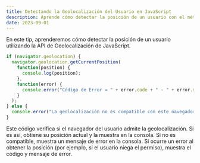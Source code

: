 ```yaml
---
title: Detectando la Geolocalización del Usuario en JavaScript
description: Aprende cómo detectar la posición de un usuario con el método navigator.geolocation.getCurrentPosition en JavaScript.
date: 2023-09-01
---
```


En este tip, aprenderemos cómo detectar la posición de un usuario utilizando la API de Geolocalización de JavaScript.

```javascript
if (navigator.geolocation) {
  navigator.geolocation.getCurrentPosition(
    function(position) {
      console.log(position);
    },
    function(error) {
      console.error("Código de Error = " + error.code + " - " + error.message);
    }
  );
} else {
  console.error("La geolocalización no es compatible con este navegador.");
}
```

Este código verifica si el navegador del usuario admite la geolocalización. Si es así, obtiene su posición actual y la muestra en la consola. Si no es compatible, muestra un mensaje de error en la consola. Si ocurre un error al obtener la posición (por ejemplo, si el usuario niega el permiso), muestra el código y mensaje de error.